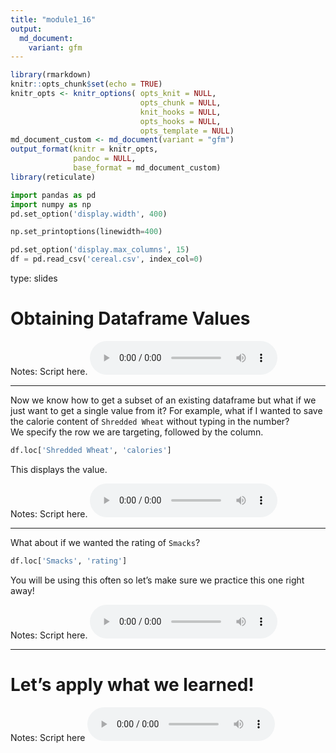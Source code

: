 ```yaml
---
title: "module1_16"
output: 
  md_document:
    variant: gfm
---
```



```r
library(rmarkdown)
knitr::opts_chunk$set(echo = TRUE)
knitr_opts <- knitr_options( opts_knit = NULL,
                             opts_chunk = NULL,
                             knit_hooks = NULL,
                             opts_hooks = NULL,
                             opts_template = NULL)
md_document_custom <- md_document(variant = "gfm")
output_format(knitr = knitr_opts,
              pandoc = NULL,
              base_format = md_document_custom)
library(reticulate)
```


```python
import pandas as pd
import numpy as np
pd.set_option('display.width', 400)

np.set_printoptions(linewidth=400)

pd.set_option('display.max_columns', 15)
df = pd.read_csv('cereal.csv', index_col=0)
```


type: slides


# Obtaining Dataframe Values

Notes: Script here.
<html>
<audio controls >
<source src="/placeholder_audio.mp3" />
</audio></html>

---

Now we know how to get a subset of an existing dataframe but what if we just want to get a single value from it?
For example, what if I wanted to save the calorie content of `Shredded Wheat` without typing in the number?    
We specify the row we are targeting, followed by the column.


```python
df.loc['Shredded Wheat', 'calories']
```

This displays the value.

Notes: Script here.
<html>
<audio controls >
<source src="/placeholder_audio.mp3" />
</audio></html>

---

What about if we wanted the rating of `Smacks`?

```python
df.loc['Smacks', 'rating']
```

You will be using this often so let's make sure we practice this one right away!

Notes: Script here.
<html>
<audio controls >
  <source src="/placeholder_audio.mp3" />
</audio></html>

---

# Let’s apply what we learned!

Notes: Script here
<html>
<audio controls >
  <source src="/placeholder_audio.mp3" />
</audio></html>
